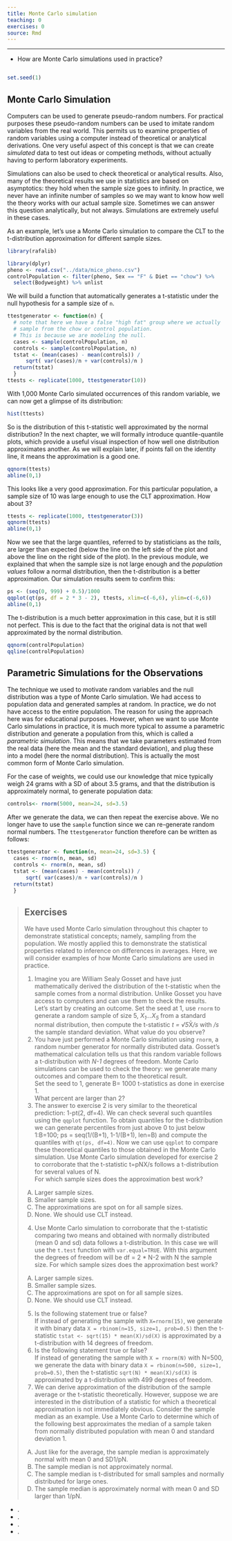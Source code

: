 ```yaml
---
title: Monte Carlo simulation
teaching: 0
exercises: 0
source: Rmd
---
```


::::::::::::::::::::::::::::::::::::::: objectives

- - - 
::::::::::::::::::::::::::::::::::::::::::::::::::

:::::::::::::::::::::::::::::::::::::::: questions

- How are Monte Carlo simulations used in practice?

::::::::::::::::::::::::::::::::::::::::::::::::::

```r
```

```r
set.seed(1)
```

## Monte Carlo Simulation

Computers can be used to generate pseudo-random numbers. For practical purposes
these pseudo-random numbers can be used to imitate random variables from the
real world. This permits us to examine properties of random variables using a
computer instead of theoretical or analytical derivations. One very useful
aspect of this concept is that we can create *simulated* data to test out ideas
or competing methods, without actually having to perform laboratory experiments.

Simulations can also be used to check theoretical or analytical results. Also,
many of the theoretical results we use in statistics are based on asymptotics:
they hold when the sample size goes to infinity. In practice, we never have an
infinite number of samples so we may want to know how well the theory works with
our actual sample size. Sometimes we can answer this question analytically, but
not always. Simulations are extremely useful in these cases.

As an example, let's use a Monte Carlo simulation to compare the CLT to the
t-distribution approximation for different sample sizes.

```r
library(rafalib)
```

```r
library(dplyr)
pheno <- read.csv("../data/mice_pheno.csv")
controlPopulation <- filter(pheno, Sex == "F" & Diet == "chow") %>%  
  select(Bodyweight) %>% unlist
```

We will build a function that automatically generates a t-statistic under the
null hypothesis for a sample size of `n`.

```r
ttestgenerator <- function(n) {
  # note that here we have a false "high fat" group where we actually
  # sample from the chow or control population. 
  # This is because we are modeling the null.
  cases <- sample(controlPopulation, n)
  controls <- sample(controlPopulation, n)
  tstat <- (mean(cases) - mean(controls)) / 
      sqrt( var(cases)/n + var(controls)/n ) 
  return(tstat)
  }
ttests <- replicate(1000, ttestgenerator(10))
```

With 1,000 Monte Carlo simulated occurrences of this random variable, we can now
get a glimpse of its distribution:

```r
hist(ttests)
```

So is the distribution of this t-statistic well approximated by the normal
distribution? In the next chapter, we will formally introduce quantile-quantile
plots, which provide a useful visual inspection of how well one distribution
approximates another. As we will explain later, if points fall on the identity
line, it means the approximation is a good one.

```r
qqnorm(ttests)
abline(0,1)
```

This looks like a very good approximation. For this particular population, a
sample size of 10 was large enough to use the CLT approximation. How about 3?

```r
ttests <- replicate(1000, ttestgenerator(3))
qqnorm(ttests)
abline(0,1)
```

Now we see that the large quantiles, referred to by statisticians as the
*tails*, are larger than expected (below the line on the left side of the plot
and above the line on the right side of the plot).  In the previous module, we
explained that when the sample size is not large enough and the
*population values* follow a normal distribution, then the t-distribution is a
better approximation. Our simulation results seem to confirm this:

```r
ps <- (seq(0, 999) + 0.5)/1000
qqplot(qt(ps, df = 2 * 3 - 2), ttests, xlim=c(-6,6), ylim=c(-6,6))
abline(0,1)
```

The t-distribution is a much better approximation in this case, but it is still
not perfect. This is due to the fact that the original data is not that well
approximated by the normal distribution.

```r
qqnorm(controlPopulation)
qqline(controlPopulation)
```

## Parametric Simulations for the Observations

The technique we used to motivate random variables and the null distribution was
a type of Monte Carlo simulation. We had access to population data and generated
samples at random. In practice, we do not have access to the entire population.
The reason for using the approach here was for educational purposes. However,
when we want to use Monte Carlo simulations in practice, it is much more typical
to assume a parametric distribution and generate a population from this, which
is called a *parametric simulation*. This means that we take parameters
estimated from the real data (here the mean and the standard deviation), and
plug these into a model (here the normal distribution).  This is actually the
most common form of Monte Carlo simulation.

For the case of weights, we could use our knowledge that mice typically weigh 24
grams with a SD of about 3.5 grams, and that the distribution is approximately
normal, to generate population data:

```r
controls<- rnorm(5000, mean=24, sd=3.5) 
```

After we generate the data, we can then repeat the exercise above. We no longer
have to use the `sample` function since we can re-generate random normal
numbers. The `ttestgenerator` function therefore can be written as follows:

```r
ttestgenerator <- function(n, mean=24, sd=3.5) {
  cases <- rnorm(n, mean, sd)
  controls <- rnorm(n, mean, sd)
  tstat <- (mean(cases) - mean(controls)) / 
      sqrt( var(cases)/n + var(controls)/n ) 
  return(tstat)
  }
```

> ## Exercises
> 
> We have used Monte Carlo simulation throughout this chapter to demonstrate
> statistical concepts; namely, sampling from the population. We mostly applied
> this to demonstrate the statistical properties related to inference on
> differences in averages. Here, we will consider examples of how Monte Carlo
> simulations are used in practice.
> 
> 1. Imagine you are William Sealy Gosset and have just mathematically derived
>   the distribution of the t-statistic when the sample comes from a normal
>   distribution. Unlike Gosset you have access to computers and can use them to
>   check the results.  
>   Let's start by creating an outcome. Set the seed at 1, use `rnorm` to generate
>   a random sample of size 5, <i>X<sub>1</sub>...X<sub>5</sub></i> from a
>   standard normal distribution, then compute the t-statistic
>   <i>t = √5</i>X̄<i>/s</i> with <i>/s</i> the sample standard
>   deviation. What value do you observe?
> 2. You have just performed a Monte Carlo simulation using `rnorm`, a random
>   number generator for normally distributed data. Gosset's mathematical
>   calculation tells us that this random variable follows a t-distribution with
>   <i>N-1</i> degrees of freedom. Monte Carlo simulations can be used to check
>   the theory: we generate many outcomes and compare them to the theoretical
>   result.  
>   Set the seed to 1, generate B= 1000 t-statistics as done in exercise 1.  
>   What percent are larger than 2?
> 3. The answer to exercise 2 is very similar to the theoretical prediction:
>   1-pt(2, df=4). We can check several such quantiles using the `qqplot`
>   function. To obtain quantiles for the t-distribution we can generate
>   percentiles from just above 0 to just below
>   1:B=100; ps = seq(1/(B+1), 1-1/(B+1), len=B) and compute the quantiles with
>   `qt(ps, df=4)`. Now we can use `qqplot` to compare these theoretical quantiles
>   to those obtained in the Monte Carlo simulation. Use Monte Carlo simulation
>   developed for exercise 2 to corroborate that the t-statistic t=pNX/s
>   follows a t-distribution for several values of N.  
>   For which sample sizes does the approximation best work?  
>   A) Larger sample sizes.  
>   B) Smaller sample sizes.  
>   C) The approximations are spot on for all sample sizes.  
>   D) None. We should use CLT instead.
> 4. Use Monte Carlo simulation to corroborate that the t-statistic comparing
>   two means and obtained with normally distributed (mean 0 and sd) data follows
>   a t-distribution. In this case we will use the `t.test` function with
>   `var.equal=TRUE`. With this argument the degrees of freedom will be
>   df = 2 \* N-2 with N the sample size. For which sample sizes does the
>   approximation best work?  
>   A) Larger sample sizes.  
>   B) Smaller sample sizes.  
>   C) The approximations are spot on for all sample sizes.  
>   D) None. We should use CLT instead.
> 5. Is the following statement true or false?  
>   If instead of generating the sample with `X=rnorm(15)`, we generate it with
>   binary data `X = rbinom(n=15, size=1, prob=0.5)` then the t-statistic
>   `tstat <- sqrt(15) * mean(X)/sd(X)` is approximated by a t-distribution with
>   14 degrees of freedom.
> 6. Is the following statement true or false?  
>   If instead of generating the sample with `X = rnorm(N)` with N=500, we
>   generate the data with binary data `X = rbinom(n=500, size=1, prob=0.5)`,
>   then the t-statistic `sqrt(N) * mean(X)/sd(X)` is approximated by a
>   t-distribution with 499 degrees of freedom.
> 7. We can derive approximation of the distribution of the sample average or
>   the t-statistic theoretically. However, suppose we are interested in the
>   distribution of a statistic for which a theoretical approximation is not
>   immediately obvious. Consider the sample median as an example. Use a Monte
>   Carlo to determine which of the following best approximates the median of a
>   sample taken from normally distributed population with mean 0 and standard
>   deviation 1.  
>   A) Just like for the average, the sample median is approximately normal with
>   mean 0 and SD1/pN.  
>   B) The sample median is not approximately normal.  
>   C) The sample median is t-distributed for small samples and normally
>   distributed for large ones.  
>   D) The sample median is approximately normal with mean 0 and SD larger than
>   1/pN.

:::::::::::::::::::::::::::::::::::::::: keypoints

- .
- .
- .
- .

::::::::::::::::::::::::::::::::::::::::::::::::::


